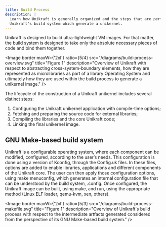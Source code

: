 ```yaml
---
title: Build Process
description: |
  Learn how Unikraft is generally organized and the steps that are performed by 
  Unikraft's build system which generate a unikernel.
---
```


Unikraft is designed to build ultra-lightweight VM images.  For that matter, the
build system is designed to take only the absolute necessary pieces of code and
bind them together.

<Image
  border
  maxW={'2xl'}
  ratio={5/4}
  src="/diagrams/build-process-overview.svg"
  title="Figure 1"
  description="Overview of Unikraft with respect to abstracting
  cross-system-boundary elements, how they are represented as microlibraries as
  part of a library Operating System and ultimately how they are used within
  the build process to generate a unikernel image."
/>

The lifecycle of the construction of a Unikraft unikernel includes several
distinct steps:

1. Configuring the Unikraft unikernel application with compile-time options;
2. Fetching and preparing the source code for external libraries;
3. Compiling the libraries and the core Unikraft code;
4. Linking the final unikernel image.

## GNU Make-based build system

Unikraft is a configurable operating system, where each component can be
modified, configured, according to the user’s needs. This configuration is done
using a version of Kconfig, through the Config.uk files. In these files, options
are added to enable libraries, applications and different components of the
Unikraft core. The user can then apply those configuration options, using make
menuconfig, which generates an internal configuration file that can be
understood by the build system, .config. Once configured, the Unikraft image can
be built, using make, and run, using the appropriate method (Linux ELF loader,
qemu-kvm, xen, others).

<Image
  border
  maxW={'2xl'}
  ratio={5/3}
  src="/diagrams/build-process-makefile.svg"
  title="Figure 1"
  description="Overview of Unikraft's build process with respect to the
  intermediate artfacts generated considered from the perspective of its GNU
  Make-based build system."
/>